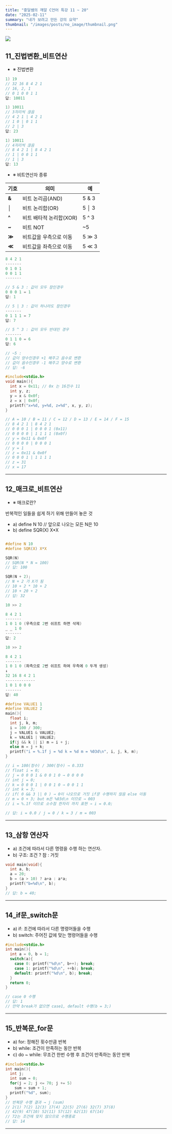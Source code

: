 ```yaml
---
title: "흥달쌤의 깨알 C언어 특강 11 ~ 20"
date: "2025-02-11"
summary: "내가 보려고 만든 강의 요약"
thumbnail: "/images/posts/no_image/thumbnail.png"
---
```


![](/images/posts/no_image/thumbnail.png)

## 11_진법변환_비트연산

* ※ 진법변환
```c title="10진수 → 2진수"
1) 19
// 32 16 8 4 2 1
// 16, 2, 1
// 0 1 0 0 1 1 
답: 10011
```
```c title="2진수 → 8진수"
1) 10011
// 3자리씩 끊음 
// 4 2 1 | 4 2 1
// 1 0 | 0 1 1 
// 2 | 3
답: 23
```
```c title="2진수 → 16진수"
1) 10011
// 4자리씩 끊음 
// 8 4 2 1 | 8 4 2 1   
// 1 | 0 0 1 1 
// 1 | 3
답: 13
```
* ※ 비트연산자 종류

| 기호 | 의미 | 예 | 
|----|------------------|-------------|
|__&__| 비트 논리곱(AND) | 5 & 3 | 
|__│__| 비트 논리합(OR) | 5 │ 3 | 
|__^__| 비트 배타적 논리합(XOR) | 5 ^ 3 |
|__~__| 비트 NOT | ~5 |
|__≫__| 비트값을 우측으로 이동 | 5 ≫ 3 |
|__≪__| 비트값을 좌측으로 이동 | 5 ≪ 3 |

```c title="비트 연산"
8 4 2 1
-------
0 1 0 1
0 0 1 1 
-------

// 5 & 3 : 값이 모두 참인경우
0 0 0 1 = 1
답: 1

// 5 | 3 : 값이 하나라도 참인경우
-------
0 1 1 1 = 7
답: 7

// 5 ^ 3 : 값이 모두 반대인 경우 
-------
0 1 1 0 = 6
답: 6

// ~5 :
// 값이 양수인경우 +1 해주고 음수로 변환  
// 값이 음수인경우 -1 해주고 양수로 변환
// 답: -6 
```
```c title="다음 C프로그램의 실행 결과는?"
#include<stdio.h>
void main(){
  int x = 0x11; // 0x 는 16진수 11
  int y, z;
  y = x & 0x0f;
  z = x | 0x0f;
  printf("x=%d, y=%d, z=%d", x, y, z);
}

// A = 10 / B = 11 / C = 12 / D = 13 / E = 14 / F = 15
// 8 4 2 1 | 8 4 2 1
// 0 0 0 1 | 0 0 0 1 (0x11)
// 0 0 0 0 | 1 1 1 1 (0x0f)
// y = 0x11 & 0x0f 
// 0 0 0 0 | 0 0 0 1 
// y = 1
// z = 0x11 & 0x0f 
// 0 0 0 1 | 1 1 1 1 
// z = 31
// x = 17
```

---

## 12_매크로_비트연산

* ※ 매크로란?

반복적인 일들을 쉽게 하기 위해 만들어 놓은 것

  * a) define N 10 // 앞으로 나오는 모든 N은 10
  * b) define SQR(X) X*X 

```c title="아래의 실행결과는?"

#define N 10
#define SQR(X) X*X 

SQR(N)
// SQR(N * N = 100)
// 답: 100

SQR(N + 2);
// N + 2 가 X가 됨
// 10 + 2 * 10 + 2 
// 10 + 20 + 2
// 답: 32
```
```c title="우 시프트연산 (≫)"
10 >> 2

8 4 2 1
-------
1 0 1 0 (우측으로 2번 쉬프트 하면 삭제)
_ _ 1 0
-------
답: 2
```
```c title="좌 시프트연산 (≪)"
10 >> 2

8 4 2 1
-------
1 0 1 0 (좌측으로 2번 쉬프트 하여 우측에 0 두개 생성)
↓
32 16 8 4 2 1 
-------------
1 0 1 0 0 0
-------
답: 40
```
```c title="C 프로그램의 실행 결과로 옳은 것은?"
#define VALUE1 1
#define VALUE2 2
main(){
  float i;
  int j, k, m;
  i = 100 / 300;
  j = VALUE1 & VALUE2;
  k = VALUE1 | VALUE2;
  if(j && k || i) m = i + j;
  else m = j + k;
  printf("i = %.1f j = %d k = %d m = %03d\n", i, j, k, m);
}

// i = 100(정수) / 300(정수) → 0.333 
// float i = 0;
// j = 0 0 0 1 & 0 0 1 0 → 0 0 0 0
// int j = 0;
// k = 0 0 0 1 | 0 0 1 0 → 0 0 1 1 
// int k = 3;
// if( 0 && 3 || 0 ) → 0이 나오므로 거짓 if문 수행하지 않음 else 이동
// m = 0 + 3; but m은 %03d\n 이므로 → 003
// i = %.1f 이므로 소수점 한자리 까지 표현 → i = 0.0;

// 답: i = 0.0 / j = 0 / k = 3 / m = 003
```

---

## 13_삼항 연산자

  * a) 조건에 따라서 다른 명령을 수행 하는 연산자.
  * b) 구조: 조건 ? 참 : 거짓

```c title="C 프로그램의 실행 후, 출력 결과 값은?"
void main(void){
  int a, b;
  a = 20;
  b = (a > 10) ? a+a : a*a;
  printf("b=%d\n", b);
}
// 답: b = 40;
```

---

## 14_if문_switch문

  * a) if: 조건에 따라서 다른 명령어들을 수행
  * b) switch: 주어진 값에 맞는 명령어들을 수행

```c title="다음 C 프로그램의 실행 결과는?"
#include<stdio.h>
int main(){
  int a = 0, b = 1;
  switch(a){
    case 0: printf("%d\n", b++); break;
    case 1: printf("%d\n", ++b); break;
    default: printf("%d\n", b); break;
  }
  return 0;
}

// case 0 수행
// 답: 1
// 만약 break가 없으면 case1, default 수행(b = 3;)
```

---

## 15_반복문_for문

  * a) for: 정해진 횟수만큼 반복
  * b) while: 조건이 만족하는 동안 반복
  * c) do ~ while: 무조건 한번 수행 후 조건이 만족하는 동안 반복

```c title="다음 C 프로그램의 실행 결과는?"
#include<stdio.h>
int main(){
  int j;
  int sum = 0;
  for(j = 2; j <= 70; j += 5)
    sum = sum + 1;
  printf("%d", sum);
}
// 반복문 수행 결과 → j (sum)
// 2(1) 7(2) 12(3) 17(4) 22(5) 27(6) 32(7) 37(8) 
// 42(9) 47(10) 52(11) 57(12) 62(13) 67(14) 
// 72는 조건에 맞지 않으므로 수행종료
// 답: 14
```

---